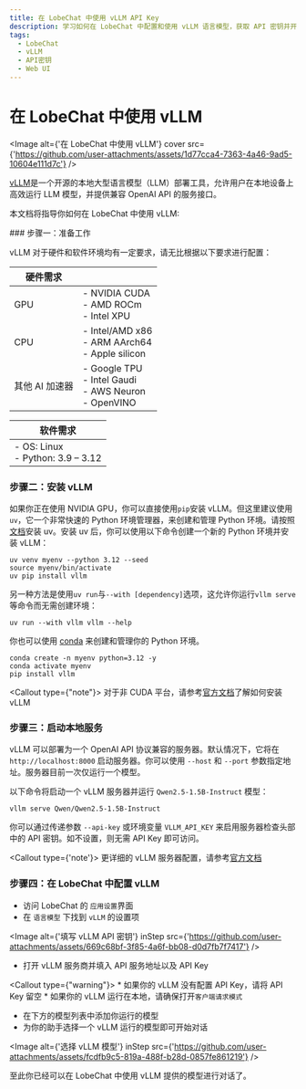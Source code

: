 ```yaml
---
title: 在 LobeChat 中使用 vLLM API Key
description: 学习如何在 LobeChat 中配置和使用 vLLM 语言模型，获取 API 密钥并开始对话。
tags:
  - LobeChat
  - vLLM
  - API密钥
  - Web UI
---
```


# 在 LobeChat 中使用 vLLM

<Image alt={'在 LobeChat 中使用 vLLM'} cover src={'https://github.com/user-attachments/assets/1d77cca4-7363-4a46-9ad5-10604e111d7c'} />

[vLLM](https://github.com/vllm-project/vllm)是一个开源的本地大型语言模型（LLM）部署工具，允许用户在本地设备上高效运行 LLM 模型，并提供兼容 OpenAI API 的服务接口。

本文档将指导你如何在 LobeChat 中使用 vLLM:

<Steps>
  ### 步骤一：准备工作

  vLLM 对于硬件和软件环境均有一定要求，请无比根据以下要求进行配置：

  | 硬件需求      |                                                                         |
  | --------- | ----------------------------------------------------------------------- |
  | GPU       | - NVIDIA CUDA <br /> - AMD ROCm <br /> - Intel XPU                      |
  | CPU       | - Intel/AMD x86 <br /> - ARM AArch64 <br /> - Apple silicon             |
  | 其他 AI 加速器 | - Google TPU <br /> - Intel Gaudi <br /> - AWS Neuron <br /> - OpenVINO |

  | 软件需求                                    |
  | --------------------------------------- |
  | - OS: Linux <br /> - Python: 3.9 – 3.12 |

  ### 步骤二：安装 vLLM

  如果你正在使用 NVIDIA GPU，你可以直接使用`pip`安装 vLLM。但这里建议使用`uv`，它一个非常快速的 Python 环境管理器，来创建和管理 Python 环境。请按照[文档](https://docs.astral.sh/uv/#getting-started)安装 uv。安装 uv 后，你可以使用以下命令创建一个新的 Python 环境并安装 vLLM：

  ```shell
  uv venv myenv --python 3.12 --seed
  source myenv/bin/activate
  uv pip install vllm
  ```

  另一种方法是使用`uv run`与`--with [dependency]`选项，这允许你运行`vllm serve`等命令而无需创建环境：

  ```shell
  uv run --with vllm vllm --help
  ```

  你也可以使用 [conda](https://docs.conda.io/projects/conda/en/latest/user-guide/getting-started.html) 来创建和管理你的 Python 环境。

  ```shell
  conda create -n myenv python=3.12 -y
  conda activate myenv
  pip install vllm
  ```

  <Callout type={"note"}>
    对于非 CUDA 平台，请参考[官方文档](https://docs.vllm.ai/en/latest/getting_started/installation/index.html#installation-index)了解如何安装 vLLM
  </Callout>

  ### 步骤三：启动本地服务

  vLLM 可以部署为一个 OpenAI API 协议兼容的服务器。默认情况下，它将在 `http://localhost:8000` 启动服务器。你可以使用 `--host` 和 `--port` 参数指定地址。服务器目前一次仅运行一个模型。

  以下命令将启动一个 vLLM 服务器并运行 `Qwen2.5-1.5B-Instruct` 模型：

  ```shell
  vllm serve Qwen/Qwen2.5-1.5B-Instruct
  ```

  你可以通过传递参数 `--api-key` 或环境变量 `VLLM_API_KEY` 来启用服务器检查头部中的 API 密钥。如不设置，则无需 API Key 即可访问。

  <Callout type={'note'}>
    更详细的 vLLM 服务器配置，请参考[官方文档](https://docs.vllm.ai/en/latest/)
  </Callout>

  ### 步骤四：在 LobeChat 中配置 vLLM

  - 访问 LobeChat 的 `应用设置`界面
  - 在 `语言模型` 下找到 `vLLM` 的设置项

  <Image alt={'填写 vLLM API 密钥'} inStep src={'https://github.com/user-attachments/assets/669c68bf-3f85-4a6f-bb08-d0d7fb7f7417'} />

  - 打开 vLLM 服务商并填入 API 服务地址以及 API Key

  <Callout type={"warning"}>
    * 如果你的 vLLM 没有配置 API Key，请将 API Key 留空
    * 如果你的 vLLM 运行在本地，请确保打开`客户端请求模式`
  </Callout>

  - 在下方的模型列表中添加你运行的模型
  - 为你的助手选择一个 vLLM 运行的模型即可开始对话

  <Image alt={'选择 vLLM 模型'} inStep src={'https://github.com/user-attachments/assets/fcdfb9c5-819a-488f-b28d-0857fe861219'} />
</Steps>

至此你已经可以在 LobeChat 中使用 vLLM 提供的模型进行对话了。
